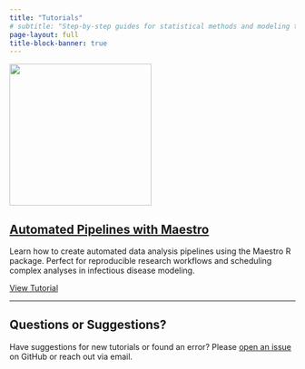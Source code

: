 ```yaml
---
title: "Tutorials"
# subtitle: "Step-by-step guides for statistical methods and modeling techniques"
page-layout: full
title-block-banner: true
---
```


::::::::::: grid
:::::::::: {.g-col-12 .g-col-md-8 .g-col-lg-6}
::::::::: {.card .h-100}
::: card-header
![](images/maestro_thumbnail.png){.card-img-top style="height: 250px; object-fit: contain; background-color: var(--bs-body-bg);"}
:::

::::::: {.card-body .d-flex .flex-column}
::: card-title
## [Automated Pipelines with Maestro](tutorials/automation_with_maestro.qmd)
:::

::: card-text
Learn how to create automated data analysis pipelines using the Maestro R package. Perfect for reproducible research workflows and scheduling complex analyses in infectious disease modeling.
:::

:::: mt-auto
::: btn-group
[View Tutorial](tutorials/automation_with_maestro.qmd){.btn .btn-primary}
:::
::::
:::::::
:::::::::
::::::::::
:::::::::::

<!-- ## About These Tutorials -->

<!-- These tutorials focus on practical skills for infectious disease research, covering statistical methods, mathematical modeling techniques, and reproducible workflow tools that I use in my research at RIVM and the University of Hong Kong. -->

<!-- Each tutorial includes: -->

<!-- - Step-by-step instructions with code examples -->

<!-- - Real-world applications to infectious disease problems   -->

<!-- - Reproducible examples you can run yourself -->

<!-- - Links to relevant resources and further reading -->

<!-- ## Upcoming Tutorials -->

<!-- I'm working on additional tutorials covering: -->

<!-- - **Agent-based modeling** for infectious disease transmission -->

<!-- - **Vaccine effectiveness analysis** from observational studies   -->

<!-- - **Bayesian methods** for epidemiological inference -->

<!-- - **Data visualization** for infectious disease data -->

------------------------------------------------------------------------

## Questions or Suggestions?

Have suggestions for new tutorials or found an error? Please [open an issue](https://github.com/kylieainslie/kylieainslie.github.io/issues) on GitHub or reach out via email.

